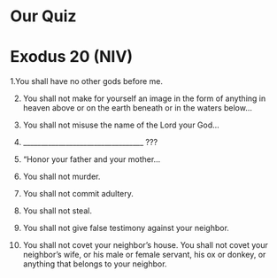 # Our Quiz

# Exodus 20 (NIV)

1.You shall have no other gods before me.

2. You shall not make for yourself an image in the form of anything in heaven above or on the earth beneath or in the waters below... 

3. You shall not misuse the name of the Lord your God...

4. __________________________________ ???

5. “Honor your father and your mother...

6. You shall not murder.

7. You shall not commit adultery.

8. You shall not steal.

9. You shall not give false testimony against your neighbor.

10. You shall not covet your neighbor’s house. You shall not covet your neighbor’s wife, or his male or female servant, his ox or donkey, or anything that belongs to your neighbor.
